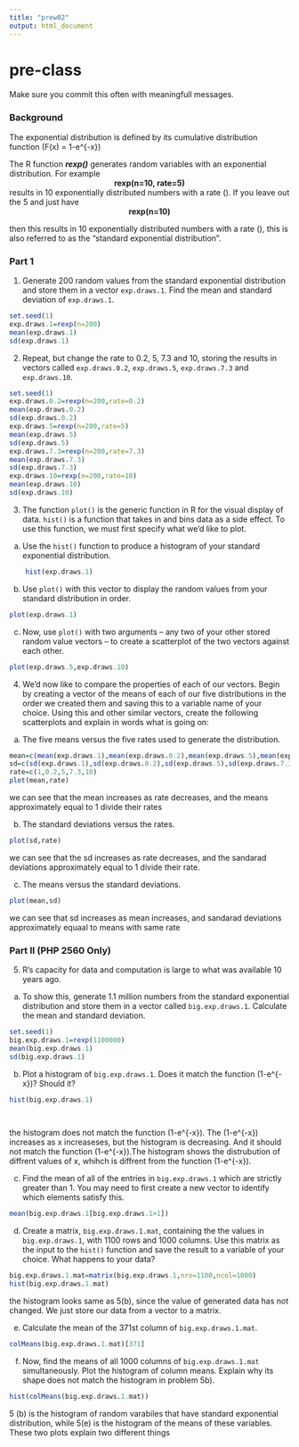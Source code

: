 ```yaml
---
title: "prew02"
output: html_document
---
```

# pre-class


Make sure you commit this often with meaningfull messages. 

### Background

The exponential distribution is defined by its cumulative distribution function
\(F(x) = 1-e^{-\lambda x}\)

The R function ***rexp()*** generates random variables with an exponential distribution. For example 
<center><strong>rexp(n=10, rate=5)</strong> </center>

results in 10 exponentially distributed numbers with a rate \(\lambda=5\). If you leave out the 5 and just have
<center><strong>rexp(n=10) </strong></center>
then this results in 10 exponentially distributed numbers with a rate \(\lambda=1\), this is also referred to as the "standard exponential distribution". 

### Part 1


1. Generate 200 random values from the standard exponential distribution and store them in a vector `exp.draws.1`.  Find the mean and standard deviation of `exp.draws.1`.

```r
set.seed(1)
exp.draws.1=rexp(n=200)
mean(exp.draws.1)
sd(exp.draws.1)

```


2. Repeat, but change the rate to 0.2, 5, 7.3 and 10, storing the results in vectors called  `exp.draws.0.2`,  `exp.draws.5`,  `exp.draws.7.3` and  `exp.draws.10`. 

```r
set.seed(1)
exp.draws.0.2=rexp(n=200,rate=0.2)
mean(exp.draws.0.2)
sd(exp.draws.0.2)
exp.draws.5=rexp(n=200,rate=5)
mean(exp.draws.5)
sd(exp.draws.5)
exp.draws.7.3=rexp(n=200,rate=7.3)
mean(exp.draws.7.3)
sd(exp.draws.7.3)
exp.draws.10=rexp(n=200,rate=10)
mean(exp.draws.10)
sd(exp.draws.10)

```




3. The function `plot()` is the generic function in R for the visual display of data. `hist()` is a function that takes in and bins data as a side effect. To use this function, we must first specify what we'd like to plot.

a. Use the `hist()` function to produce a histogram of your standard exponential distribution. 

```r

    hist(exp.draws.1)
```

b. Use `plot()` with this vector to display the random values from your standard distribution in order.

```r
plot(exp.draws.1)
```

    
c. Now, use `plot()` with two arguments -- any two of your other stored random value vectors -- to create a scatterplot of the two vectors against each other.
```r
plot(exp.draws.5,exp.draws.10)
```

4. We'd now like to compare the properties of each of our vectors. Begin by creating a vector of the means of each of our five distributions in the order we created them and saving this to a variable name of your choice. Using this and other similar vectors, create the following scatterplots and explain in words what is going on:
a. The five means versus the five rates used to generate the distribution.
```r
mean=c(mean(exp.draws.1),mean(exp.draws.0.2),mean(exp.draws.5),mean(exp.draws.7.3),mean(exp.draws.10))
sd=c(sd(exp.draws.1),sd(exp.draws.0.2),sd(exp.draws.5),sd(exp.draws.7.3),sd(exp.draws.10))
rate=c(1,0.2,5,7.3,10)
plot(mean,rate)

```

we can see that the mean increases as rate decreases, and the means approximately equal to 1 divide their rates

b. The standard deviations versus the rates.
```r
plot(sd,rate)

```

we can see that the sd increases as rate decreases, and the sandarad deviations approximately equal to 1 divide their rate.

c. The means versus the standard deviations.
```r
plot(mean,sd)

```

we can see that sd increases as mean increases, and sandarad deviations approximately equaal to means with same rate
  

### Part II (PHP 2560 Only)


5. R's capacity for data and computation is large to what was available 10 years ago. 
a. To show this, generate 1.1 million numbers from the standard exponential distribution and store them in a vector called `big.exp.draws.1`. Calculate the mean and standard deviation.
```r
set.seed(1)
big.exp.draws.1=rexp(1100000)
mean(big.exp.draws.1)
sd(big.exp.draws.1)

```
    
b. Plot a histogram of `big.exp.draws.1`.  Does it match the function \(1-e^{-x}\)?  Should it? 
```r
hist(big.exp.draws.1)

 
```

the histogram does not match the function \(1-e^{-x}\). The \(1-e^{-x}\) increases as x increaseses, but the histogram is decreasing. 
And it should not match the function \(1-e^{-x}\).The histogram shows the distrubution of diffrent values of x, whihch is diffrent from the function \(1-e^{-x}\).

    
c. Find the mean of all of the entries in `big.exp.draws.1` which are strictly greater than 1. You may need to first create a new vector to identify which elements satisfy this.

```r
mean(big.exp.draws.1[big.exp.draws.1>1])

```

d. Create a matrix, `big.exp.draws.1.mat`, containing the the values in 
`big.exp.draws.1`, with 1100 rows and 1000 columns. Use this matrix as the input to the `hist()` function and save the result to a variable of your choice. What happens to your data?
```r
big.exp.draws.1.mat=matrix(big.exp.draws.1,nro=1100,ncol=1000)
hist(big.exp.draws.1.mat)

```

the histogram looks same as 5(b), since the value of generated data has not changed. We just store our data from a vector to a matrix.


e. Calculate the mean of the 371st column of `big.exp.draws.1.mat`.
```r
colMeans(big.exp.draws.1.mat)[371]
```

f. Now, find the means of all 1000 columns of `big.exp.draws.1.mat` simultaneously. Plot the histogram of column means.  Explain why its shape does not match the histogram in problem 5b).
```r
hist(colMeans(big.exp.draws.1.mat))

```

5 (b) is the histogram of random varabiles that have standard exponential distribution, while 5(e) is the histogram of the means of these variables. These two plots explain two different things
   
